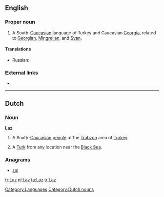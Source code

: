 ==English==
{{wikipedia|Laz language}}

===Proper noun===
{{en-proper noun}}

# A South-[[Caucasian]] language of Turkey and Caucasian [[Georgia]], related to [[Georgian]], [[Mingrelian]], and [[Svan]].

====Translations====
{{trans-top|language}}
* Russian: {{t|ru|лазский|tr=|sc=Cyrl}}
{{trans-mid}}
{{trans-bottom}}

===External links===
* {{ethnologue|code=lzz}}

[[Category:Languages]]

----

==Dutch==

===Noun===
'''Laz'''

# A South-[[Caucasian]] [[w:Laz people|people]] of the [[w:Trabzon|Trabzon]] area of [[Turkey]].
#{{slang}} A [[Turk]] from any location near the [[Black Sea]].

===Anagrams===
* [[zal#Dutch|zal]]

[[Category:Dutch nouns]]

[[fr:Laz]]
[[nl:Laz]]
[[ta:Laz]]
[[tr:Laz]]